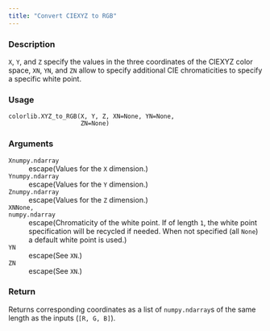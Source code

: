 ```yaml
---
title: "Convert CIEXYZ to RGB"
---
```


### Description

`X`, `Y`, and `Z` specify the values in the three coordinates of the
CIEXYZ color space,
`XN`, `YN`, and `ZN` allow to specify additional CIE chromaticities to
specify a specific white point.

### Usage

<pre><code class='language-python'>colorlib.XYZ_to_RGB(X, Y, Z, XN=None, YN=None,<br/>                    ZN=None)</code></pre>

### Arguments

<dl class="pyp-list param-list">
  <dt style = "white-space: nowrap; font-family: monospace; vertical-align: top">
   <code id="colorspace.colorlib.colorlib.XYZ_to_RGB:X">X</code><code class="argument-class">numpy.ndarray</code>
  </dt>
 <dd>escape(Values for the `X` dimension.)</dd>
  <dt style = "white-space: nowrap; font-family: monospace; vertical-align: top">
   <code id="colorspace.colorlib.colorlib.XYZ_to_RGB:Y">Y</code><code class="argument-class">numpy.ndarray</code>
  </dt>
 <dd>escape(Values for the `Y` dimension.)</dd>
  <dt style = "white-space: nowrap; font-family: monospace; vertical-align: top">
   <code id="colorspace.colorlib.colorlib.XYZ_to_RGB:Z">Z</code><code class="argument-class">numpy.ndarray</code>
  </dt>
 <dd>escape(Values for the `Z` dimension.)</dd>
  <dt style = "white-space: nowrap; font-family: monospace; vertical-align: top">
   <code id="colorspace.colorlib.colorlib.XYZ_to_RGB:XN">XN</code><code class="argument-class">None, numpy.ndarray</code>
  </dt>
 <dd>escape(Chromaticity of the white point. If of
length `1`, the white point specification will be recycled if needed.
When not specified (all `None`) a default white point is used.)</dd>
  <dt style = "white-space: nowrap; font-family: monospace; vertical-align: top">
   <code id="colorspace.colorlib.colorlib.XYZ_to_RGB:YN">YN</code>
  </dt>
 <dd>escape(See `XN`.)</dd>
  <dt style = "white-space: nowrap; font-family: monospace; vertical-align: top">
   <code id="colorspace.colorlib.colorlib.XYZ_to_RGB:ZN">ZN</code>
  </dt>
 <dd>escape(See `XN`.)</dd>
</dl>

### Return

Returns corresponding coordinates as a list of
`numpy.ndarray`s of the same length as the inputs (`[R, G, B]`).
